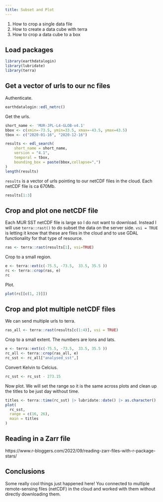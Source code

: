 ```yaml
---
title: Subset and Plot
---
```


::: {.callout-note title="Learning Objectives"}

1. How to crop a single data file
2. How to create a data cube with terra
3. How to crop a data cube to a box
:::

## Load packages

```r
library(earthdatalogin)
library(lubridate)
library(terra)
```

## Get a vector of urls to our nc files

Authenticate.
```r
earthdatalogin::edl_netrc() 
```

Get the urls.
```r
short_name <- 'MUR-JPL-L4-GLOB-v4.1'
bbox <- c(xmin=-73.5, ymin=33.5, xmax=-43.5, ymax=43.5) 
tbox <- c("2020-01-16", "2020-12-16")

results <- edl_search(
    short_name = short_name,
    version = "4.1",
    temporal = tbox,
    bounding_box = paste(bbox,collapse=",")
)
length(results)
```

`results` is a vector of urls pointing to our netCDF files in the cloud.
Each netCDF file is ca 670Mb.
```r
results[1:3]
```

## Crop and plot one netCDF file

Each MUR SST netCDF file is large so I do not want to download. Instead I will use `terra::rast()` to do subset the data on the server side. `vsi = TRUE` is letting it know that these are files in the cloud and to use GDAL functionality for that type of resource.

```r
ras <- terra::rast(results[1], vsi=TRUE)
```

Crop to a small region.
```r
e <- terra::ext(c(-75.5, -73.5,  33.5, 35.5 ))
rc <- terra::crop(ras, e)
rc
```

Plot.
```r
plot(rc[[c(1, 2)]])
```

## Crop and plot multiple netCDF files

We can send multiple urls to terra. 

```r
ras_all <- terra::rast(results[c(1:4)], vsi = TRUE)
```

Crop to a small extent. The numbers are lons and lats.
```r
e <- terra::ext(c(-75.5, -73.5,  33.5, 35.5 ))
rc_all <- terra::crop(ras_all, e)
rc_sst <- rc_all["analysed_sst",]
```

Convert Kelvin to Celcius.

```r
rc_sst <- rc_sst - 273.15
```

Now plot. We will set the range so it is the same across plots and clean up the titles to be just day without time.
```r
titles <- terra::time(rc_sst) |> lubridate::date() |> as.character()
plot(
  rc_sst, 
  range = c(16, 26),
  main = titles
)
```

## Reading in a Zarr file

https://www.r-bloggers.com/2022/09/reading-zarr-files-with-r-package-stars/


## Conclusions

Some really cool things just happened here! You connected to multiple remote-sensing files (netCDF) in the cloud and worked with them without directly downloading them.

